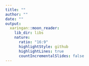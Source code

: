 ---
title: ""
author: ""
date: ""
output:
  xaringan::moon_reader:
    lib_dir: libs
    nature:
      ratio: "16:9"
      highlightStyle: github
      highlightLines: true
      countIncrementalSlides: false
---

<!-- Instructions on use are found in https://github.com/yihui/xaringan -->
